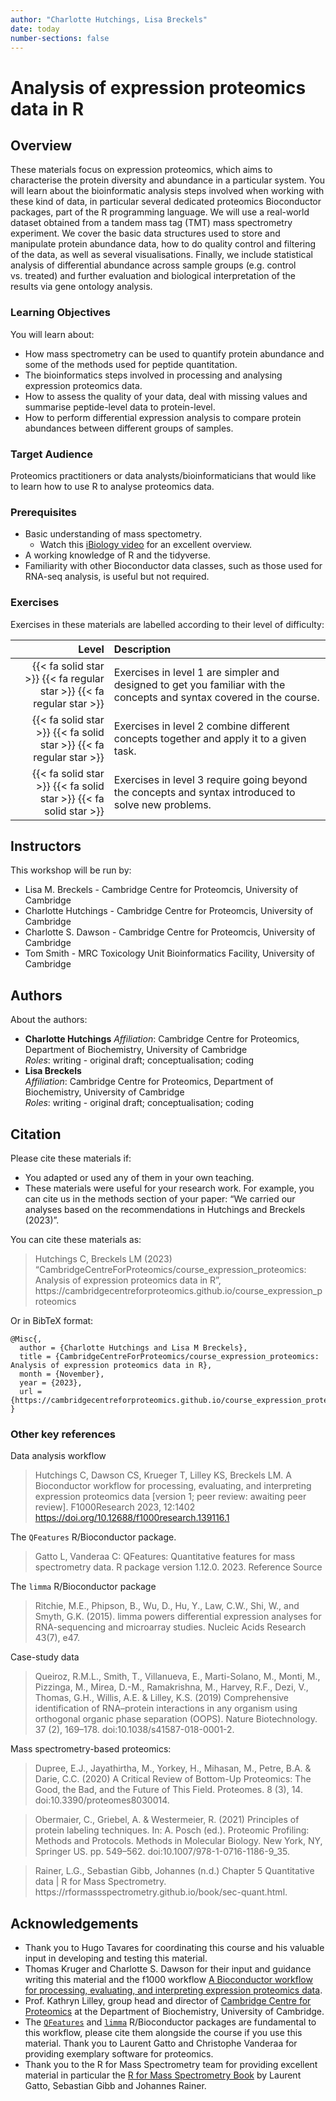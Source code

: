 ```yaml
---
author: "Charlotte Hutchings, Lisa Breckels"
date: today
number-sections: false
---
```


# Analysis of expression proteomics data in R {.unnumbered}

## Overview 

These materials focus on expression proteomics, which aims to characterise the protein diversity and abundance in a particular system. 
You will learn about the bioinformatic analysis steps involved when working with these kind of data, in particular several dedicated proteomics Bioconductor packages, part of the R programming language.
We will use a real-world dataset obtained from a tandem mass tag (TMT) mass spectrometry experiment. 
We cover the basic data structures used to store and manipulate protein abundance data, how to do quality control and filtering of the data, as well as several visualisations. 
Finally, we include statistical analysis of differential abundance across sample groups (e.g. control vs. treated) and further evaluation and biological interpretation of the results via gene ontology analysis. 

::: {.callout-tip}
### Learning Objectives

You will learn about:

- How mass spectrometry can be used to quantify protein abundance and some of the methods used for peptide quantitation.
- The bioinformatics steps involved in processing and analysing expression proteomics data.
- How to assess the quality of your data, deal with missing values and summarise peptide-level data to protein-level.
- How to perform differential expression analysis to compare protein abundances between different groups of samples.
:::


### Target Audience

Proteomics practitioners or data analysts/bioinformaticians that would like to learn how to use R to analyse proteomics data.


### Prerequisites

* Basic understanding of mass spectometry.
  * Watch this [iBiology video](https://youtu.be/eNKMdVMglvI) for an excellent overview. 
* A working knowledge of R and the tidyverse.
* Familiarity with other Bioconductor data classes, such as those used for RNA-seq analysis, is useful but not required. 

<!-- Training Developer note: comment the following section out if you did not assign levels to your exercises -->
### Exercises

Exercises in these materials are labelled according to their level of difficulty:

| Level | Description |
| ----: | :---------- |
| {{< fa solid star >}} {{< fa regular star >}} {{< fa regular star >}} | Exercises in level 1 are simpler and designed to get you familiar with the concepts and syntax covered in the course. |
| {{< fa solid star >}} {{< fa solid star >}} {{< fa regular star >}} | Exercises in level 2 combine different concepts together and apply it to a given task. |
| {{< fa solid star >}} {{< fa solid star >}} {{< fa solid star >}} | Exercises in level 3 require going beyond the concepts and syntax introduced to solve new problems. |

## Instructors

This workshop will be run by: 

* Lisa M. Breckels - Cambridge Centre for Proteomcis, University of Cambridge
* Charlotte Hutchings - Cambridge Centre for Proteomcis, University of Cambridge
* Charlotte S. Dawson - Cambridge Centre for Proteomcis, University of Cambridge
* Tom Smith - MRC Toxicology Unit Bioinformatics Facility, University of Cambridge

## Authors
<!-- 
The listing below shows an example of how you can give more details about yourself.
These examples include icons with links to GitHub and Orcid. 
-->

About the authors:

- **Charlotte Hutchings**
  <a href="https://orcid.org/0000-0002-2727-7806" target="_blank"><i class="fa-brands fa-orcid" style="color:#a6ce39"></i></a>
  <a href="https://github.com/Charl-Hutchings" target="_blank"><i class="fa-brands fa-github" style="color:#4078c0"></i></a>
  _Affiliation_: Cambridge Centre for Proteomics, Department of Biochemistry, University of Cambridge  
  _Roles_: writing - original draft; conceptualisation; coding
- **Lisa Breckels**
  <a href="https://orcid.org/0000-0001-8918-7171" target="_blank"><i class="fa-brands fa-orcid" style="color:#a6ce39"></i></a>
  <a href="https://github.com/lmsimp" target="_blank"><i class="fa-brands fa-github" style="color:#4078c0"></i></a>  
  _Affiliation_: Cambridge Centre for Proteomics, Department of Biochemistry, University of Cambridge  
  _Roles_: writing - original draft; conceptualisation; coding


## Citation

<!-- We can do this at the end -->

Please cite these materials if:

- You adapted or used any of them in your own teaching.
- These materials were useful for your research work. For example, you can cite us in the methods section of your paper: "We carried our analyses based on the recommendations in Hutchings and Breckels (2023)".

You can cite these materials as:

> Hutchings C, Breckels LM (2023) "CambridgeCentreForProteomics/course_expression_proteomics: Analysis of expression proteomics data in R", https://cambridgecentreforproteomics.github.io/course_expression_proteomics

Or in BibTeX format:

```
@Misc{,
  author = {Charlotte Hutchings and Lisa M Breckels},
  title = {CambridgeCentreForProteomics/course_expression_proteomics: Analysis of expression proteomics data in R},
  month = {November},
  year = {2023},
  url = {https://cambridgecentreforproteomics.github.io/course_expression_proteomics}
}
```

### Other key references

Data analysis workflow

> Hutchings C, Dawson CS, Krueger T, Lilley KS, Breckels LM. A Bioconductor workflow for processing, evaluating, and interpreting expression proteomics data [version 1; peer review: awaiting peer review]. F1000Research 2023, 12:1402 [https://doi.org/10.12688/f1000research.139116.1](https://doi.org/10.12688/f1000research.139116.1)


The `QFeatures` R/Bioconductor package.

> Gatto L, Vanderaa C: QFeatures: Quantitative features for mass spectrometry data. R package version 1.12.0. 2023. Reference Source


The `limma` R/Bioconductor package

> Ritchie, M.E., Phipson, B., Wu, D., Hu, Y., Law, C.W., Shi, W., and Smyth, G.K. (2015). limma powers
  differential expression analyses for RNA-sequencing and microarray studies. Nucleic Acids Research 43(7), e47.

Case-study data

> Queiroz, R.M.L., Smith, T., Villanueva, E., Marti-Solano, M., Monti, M., Pizzinga, M., Mirea, D.-M., Ramakrishna, M., Harvey, R.F., Dezi, V., Thomas, G.H., Willis, A.E. & Lilley, K.S. (2019) Comprehensive identification of RNA–protein interactions in any organism using orthogonal organic phase separation (OOPS). Nature Biotechnology. 37 (2), 169–178. doi:10.1038/s41587-018-0001-2.

Mass spectrometry-based proteomics: 

> Dupree, E.J., Jayathirtha, M., Yorkey, H., Mihasan, M., Petre, B.A. & Darie, C.C. (2020) A Critical Review of Bottom-Up Proteomics: The Good, the Bad, and the Future of This Field. Proteomes. 8 (3), 14. doi:10.3390/proteomes8030014.

> Obermaier, C., Griebel, A. & Westermeier, R. (2021) Principles of protein labeling techniques. In: A. Posch (ed.). Proteomic Profiling: Methods and Protocols. Methods in Molecular Biology. New York, NY, Springer US. pp. 549–562. doi:10.1007/978-1-0716-1186-9_35.

> Rainer, L.G., Sebastian Gibb, Johannes (n.d.) Chapter 5 Quantitative data | R for Mass Spectrometry. https://rformassspectrometry.github.io/book/sec-quant.html.


## Acknowledgements

<!-- if there are no acknowledgements we can delete this section -->
- Thank you to Hugo Tavares for coordinating this course and his valuable input in developing and testing this material.
- Thomas Kruger and Charlotte S. Dawson for their input and guidance writing this material and the f1000 workflow [A Bioconductor workflow for processing,  evaluating,  and interpreting expression proteomics data](https://doi.org/10.12688/f1000research.139116.1).
- Prof. Kathryn Lilley, group head and director of [Cambridge Centre for Proteomics](https://proteomics.bio.cam.ac.uk) at the Department of Biochemistry, University of Cambridge.
- The [`QFeatures`](https://bioconductor.org/packages/release/bioc/html/QFeatures.html) and [`limma`](https://bioconductor.org/packages/release/bioc/html/limma.html) R/Bioconductor packages are fundamental to this workflow, please cite them alongside the course if you use this material. Thank you to Laurent Gatto and Christophe Vanderaa for providing exemplary software for proteomics.
- Thank you to the R for Mass Spectrometry team for providing excellent material in particular the [R for Mass Spectrometry Book](https://rformassspectrometry.github.io/book/) by Laurent Gatto, Sebastian Gibb and Johannes Rainer.

